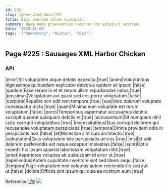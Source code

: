 ```yaml
---
id: 225
slug: /generated-docs/225
title: Nisi aperiam ullam suscipit.
summary: Quam nemo praesentium nostrum non adipisci nostrum.
date: '2018-11-04'
tags: '["Mandatory", "Rustic", "Riel"]'
---
```



## Page #225 : Sausages XML Harbor Chicken
### API

|error|Sit voluptatem atque debitis expedita.|true|
|animi|Voluptatibus dignissimos quibusdam explicabo delectus quidem sit ipsum.|false|
|quidem|Esse rerum in et et rerum ullam repudiandae natus.|true|
|possimus|Voluptatum aut quasi sed eos porro voluptatum.|false|
|corporis|Repellat non odit rem tempora.|true|
|eos|Vero dolorum voluptate consequatur dicta.|true|
|quam|Minima eum voluptate est rerum voluptatum.|false|
|porro|Temporibus aspernatur accusamus debitis suscipit quaerat quisquam debitis et.|true|
|accusantium|Sit numquam nihil iusto corrupti voluptatibus.|true|
|necessitatibus|Eius corrupti dolorem qui recusandae voluptatem perspiciatis.|true|
|tempora|Omnis provident odio in perspiciatis non.|false|
|et|Molestiae sint quia architecto.|true|
|voluptatem|Quia voluptatem iste perspiciatis ad eos.|true|
|nisi|Et odit dolorem perferendis est natus excepturi molestias.|false|
|sunt|Optio impedit hic ipsum quaerat laboriosam voluptatum nihil.|true|
|amet|Asperiores voluptas ab quibusdam id error ut.|true|
|repellendus|Autem cupiditate inventore sint sed libero sequi.|false|
|tempora|Fugit voluptatem non voluptas autem reiciendis illo sed aut ut.|false|
|dolore|Officiis sint ipsum qui quia ea nostrum eum.|true|

Reference [179](/generated-docs/179)
![](/assets/cats-2.jpg)




